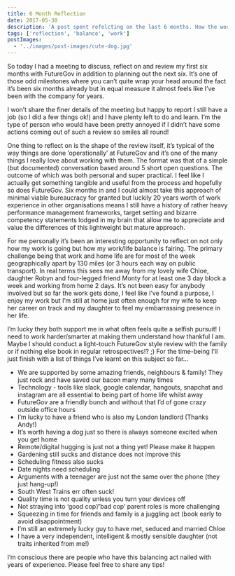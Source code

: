 ```yaml
---
title: 6 Month Reflection
date: 2017-05-30
description: 'A post spent refelcting on the last 6 months. How the work/life balance is going, my aspirations etc.'
tags: ['reflection', 'balance', 'work']
postImages:
  - '../images/post-images/cute-dog.jpg'
---
```



So today I had a meeting to discuss, reflect on and review my first six months with FutureGov in addition to planning out the next six. It’s one of those odd milestones where you can’t quite wrap your head around the fact it’s been six months already but in equal measure it almost feels like I’ve been with the company for years.

I won’t share the finer details of the meeting but happy to report I
still have a job (so I did a few things ok!) and I have plenty left to do and
learn. I’m the type of person who would have been pretty annoyed if I didn’t
have some actions coming out of such a review so smiles all round!

<GatsbyImage
  alt="A big mountain!"
  image={getImage(props.frontmatter.postImages[0])}
  className="mb-4"
/>

One thing to reflect on is the shape of the review itself, it’s typical of the way
things are done ‘operationally’ at FutureGov and it’s one of the many things I really
love about working with them. The format was that of a simple (but documented) conversation
based around 5 short open questions. The outcome of which was both personal and super
practical. I feel like I actually get something tangible and useful from the process
and hopefully so does FutureGov. Six months in and I could almost take this approach
of minimal viable bureaucracy for granted but luckily 20 years worth of work experience
in other organisations means I still have a history of rather heavy performance management
frameworks, target setting and bizarre competency statements lodged in my brain that
allow me to appreciate and value the differences of this lightweight but mature approach.

For me personally it’s been an interesting opportunity to reflect on not only how my work is going but how my work/life balance is fairing. The primary challenge being that work and home life are for most of the week geographically apart by 130 miles (or 3 hours each way on public transport). In real terms this sees me away from my lovely wife Chloe, daughter Robyn and four-legged friend Monty for at least one 3 day block a week and working from home 2 days.
It’s not been easy for anybody involved but so far the work gets done, I feel like I’ve found a purpose, I enjoy my work but I’m still at home just often enough for my wife to keep her career on track and my daughter to feel my embarrassing presence in her life.

I’m lucky they both support me in what often feels quite a selfish pursuit! I need to work harder/smarter at making them understand how thankful I am. Maybe I should conduct a light-touch FutureGov style review with the family or if nothing else book in regular retrospectives!? ;) For the time-being I’ll just finish with a list of things I’ve learnt on this subject so far…

- We are supported by some amazing friends, neighbours & family! They just rock and have saved our bacon many many times
- Technology - tools like slack, google calendar, hangouts, snapchat and instagram are all essential to being part of home life whilst away
- FutureGov are a friendly bunch and without that I’d of gone crazy outside office hours
- I’m lucky to have a friend who is also my London landlord (Thanks Andy!)
- It’s worth having a dog just so there is always someone excited when you get home
- Remote/digital hugging is just not a thing yet! Please make it happen
- Gardening still sucks and distance does not improve this
- Scheduling fitness also sucks
- Date nights need scheduling
- Arguments with a teenager are just not the same over the phone (they just hang-up!)
- South West Trains err often suck!
- Quality time is not quality unless you turn your devices off
- Not straying into ‘good cop’/’bad cop’ parent roles is more challenging
- Squeezing in time for friends and family is a juggling act (book early to avoid disappointment)
- I’m still an extremely lucky guy to have met, seduced and married Chloe
- I have a very independent, intelligent & mostly sensible daughter (not traits inherited from me!)

I’m conscious there are people who have this balancing act nailed with years of experience. Please feel free to share any tips!
